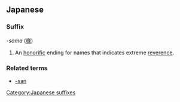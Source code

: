 ==Japanese==
===Suffix===
''-sama'' ([[様]])
#An [[honorific]] ending for names that indicates extreme [[reverence]].

===Related terms===
*[[-san]]

[[Category:Japanese suffixes]]